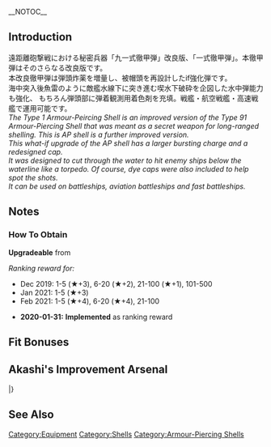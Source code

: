 __NOTOC__
{{EquipmentInfo|365}}

==Introduction==
遠距離砲撃戦における秘密兵器「九一式徹甲弾」改良版、「一式徹甲弾」。本徹甲弾はそのさらなる改良版です。<br>
本改良徹甲弾は弾頭炸薬を増量し、被帽頭を再設計したif強化弾です。<br>
海中突入後魚雷のように敵艦水線下に突き進む喫水下破砕を企図した水中弾能力も強化、
もちろん弾頭部に弾着観測用着色剤を充填。戦艦・航空戦艦・高速戦艦で運用可能です。<br>

''The Type 1 Armour-Peircing Shell is an improved version of the Type 91 Armour-Piercing Shell that was meant as a secret weapon for long-ranged shelling. This is AP shell is a further improved version.''<br>
''This what-if upgrade of the AP shell has a larger bursting charge and a redesigned cap.''<br>
''It was designed to cut through the water to hit enemy ships below the waterline like a torpedo. Of course, dye caps were also included to help spot the shots.''<br>
''It can be used on battleships, aviation battleships and fast battleships.''

==Notes==
<div class="mw-collapsible"><h3>How To Obtain</h3>
<div class="mw-collapsible-content">
'''Upgradeable''' from {{Equipment/Link|Type 1 Armor Piercing Shell}}

''Ranking reward for:''
* Dec 2019: 1-5 (★+3), 6-20 (★+2), 21-100 (★+1), 101-500
* Jan 2021: 1-5 (★+3)
* Feb 2021: 1-5 (★+4), 6-20 (★+4), 21-100

</div></div>


<div class="mw-collapsible><h3>Updates History</h3>
<div class="mw-collapsible-content>
* '''2020-01-31:''' '''Implemented''' as ranking reward
</div></div>

==Fit Bonuses==
{{:Type 1 Armor Piercing Shell Kai/Bonuses}}

==Akashi's Improvement Arsenal==
{{AkashiWorkshop}}
{{AkashiWorkshopLine
|Name={{PAGENAME}}
|ItemType=RedAmmo
|Fuel=50
|Ammo=200
|Steel=390
|Baux=40
|Mats0-5=8/10
|Mats6-9=10/40
|Mats10=-/-
|Screws0-5=7/7
|Screws6-9=8/10
|Screws10=-/-
|EquipConsume0-5=2x{{RedGunHeavy|46cm Triple Gun Mount}}
|EquipConsume6-9=1x{{RedAmmo|Type 1 Armor-Piercing (AP) Shell}}
|EquipConsume10=-
|Sun=&nbsp;<br>Ko<br>&nbsp;
|Mon=Mu<br>&nbsp;<br>&nbsp;
|Tue=Mu<br>&nbsp;<br>&nbsp;
<!--- |Wed= --->
<!--- |Thu= --->
|Fri=&nbsp;<br>Ko<br>Ki
|Sat=&nbsp;<br>Ko<br>Ki
|2ndShip=[[Mutsu Kai Ni]]<br>[[Kongou Kai Ni C]]<br>[[Kiyoshimo]]
|Notes=Uses 2x [[46cm Triple Gun Mount]] for improvement up to ★+6 <br> Uses 1x [[Type 1 Armor-Piercing (AP) Shell]] for improvement past ★+6
}}
|}
==See Also==
{{Equipmentlist}}
[[Category:Equipment]]
[[Category:Shells]]
[[Category:Armour-Piercing Shells]]